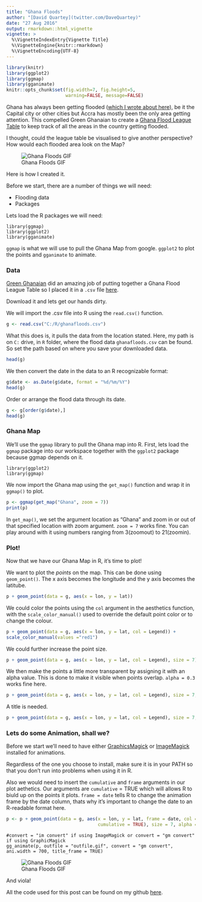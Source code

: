 ```yaml
---
title: "Ghana Floods"
author: "[David Quartey](twitter.com/DaveQuartey)"
date: "27 Aug 2016"
output: rmarkdown::html_vignette
vignette: >
  %\VignetteIndexEntry{Vignette Title}
  %\VignetteEngine{knitr::rmarkdown}
  %\VignetteEncoding{UTF-8}
---
```

```r
library(knitr)
library(ggplot2)
library(ggmap)
library(gganimate)
knitr::opts_chunk$set(fig.width=7, fig.height=5, 
                      warning=FALSE, message=FALSE)
```
Ghana has always been getting flooded ([which I wrote about here](https://medium.com/@DaveQuartey/like-accra-other-places-are-being-flooded-where-e1c67b90d5b7)), be it the Capital city or other cities but Accra has mostly been the only area getting attention. This compelled Green Ghanaian to create a [Ghana Flood League Table](greenghanaian.org/blog-details.php?id=44) to keep track of all the areas in the country getting flooded. 

I thought, could the league table be visualised to give another perspective? How would each flooded area look on the Map?

![Ghana Floods GIF](file1ce037965c4d.gif)

Here is how I created it.
 
 Before we start, there are a number of things we will need:
 
 + Flooding data
 + Packages
 

Lets load the R packages we will need:
```
library(ggmap)
library(ggplot2)
library(gganimate)
```
`ggmap` is what we will use to pull the Ghana Map from google.
`ggplot2` to plot the points and `gganimate` to animate.

### Data
[Green Ghanaian](http://greenghanaian.org/blog-details.php?id=44) did an amazing job of putting together a Ghana Flood League Table so I placed it in a `.csv` file [here](https://raw.githubusercontent.com/DavidQuartey/Ghana_Flood/master/ghanafloods_data.csv).

Download it and lets get our hands dirty.

We will import the .csv file into R using the `read.csv()` function.

```r
g <- read.csv("C:/R/ghanafloods.csv")
```
What this does is, it pulls the data from the location stated. Here, my path is on `C:` drive, in `R` folder, where the flood data `ghanafloods.csv` can be found. So set the path based on where you save your downloaded data.

```r
head(g)
```

We then convert the date in the data to an R recognizable format:
```r
g$date <- as.Date(g$date, format = "%d/%m/%Y")
head(g)
```

Order or arrange the flood data through its date.
```r
g <- g[order(g$date),]
head(g)
```

### Ghana Map
We'll use the `ggmap` library to pull the Ghana map into R. 
First, lets load the `ggmap` package into our workspace together with the `ggplot2` package because ggmap depends on it.

```
library(ggplot2)
library(ggmap)
```

We now import the Ghana map using the `get_map()` function and wrap it in `ggmap()` to plot.

```r
p <- ggmap(get_map("Ghana", zoom = 7))
print(p)
```

In `get_map()`, we set the argument location as "Ghana" and zoom in or out of that specified location with zoom argument. `zoom = 7` works fine. You can play around with it using numbers ranging from 3(zoomout) to 21(zoomin).

### Plot!
Now that we have our Ghana Map in R, it's time to plot!

We want to plot the *points* on the map. This can be done using `geom_point()`. The x axis becomes the longitude and the y axis becomes the latitube.
```r
p + geom_point(data = g, aes(x = lon, y = lat))
```

We could color the points using the `col` argument in the aesthetics function, with the `scale_color_manual()` used to override the default point color or to change the colour.
```r
p + geom_point(data = g, aes(x = lon, y = lat, col = Legend)) + 
scale_color_manual(values ="red1")
```

We could further increase the point size.
```r
p + geom_point(data = g, aes(x = lon, y = lat, col = Legend), size = 7) + scale_color_manual(values ="red1")
```

We then make the points a little more transparent by assigning it with an alpha value. This is done to make it visible when points overlap. `alpha = 0.3` works fine here.
```r
p + geom_point(data = g, aes(x = lon, y = lat, col = Legend), size = 7, alpha = 0.3) + scale_color_manual(values ="red1")
```

A title is needed. 
```r
p + geom_point(data = g, aes(x = lon, y = lat, col = Legend), size = 7, alpha = 0.3) + scale_color_manual(values ="red1") + labs(title = "Ghana Floods from March, 2016 - July, 2016 \n")
```

### Lets do some Animation, shall we?
Before we start we'll need to have either [GraphicsMagick](http://www.graphicsmagick.org/) or [ImageMagick](http://www.imagemagick.org/script/index.php) installed for animations.

Regardless of the one you choose to install, make sure it is in your PATH so that you don't run into problems when using it in R.

Also we would need to insert the `cumulative` and `frame` arguments in our plot aethetics.
Our arguments are `cumulative` = TRUE which will allows R to biuld up on the points it plots. 
`frame = date` tells R to change the animation frame by the date column, thats why it's important to change the date to an R-readable format here.
```r
p <- p + geom_point(data = g, aes(x = lon, y = lat, frame = date, col = Legend,
                                  cumulative = TRUE), size = 7, alpha = 0.3) + scale_color_manual(values ="red1") + labs(title = "Ghana Floods from March, 2016 - July, 2016 \n")
```


```
#convert = "im convert" if using ImageMagick or convert = "gm convert" if using GraphicMagick
gg_animate(p, outfile = "outfile.gif", convert = "gm convert", ani.width = 700, title_frame = TRUE)
```

![Ghana Floods GIF](file1ce037965c4d.gif)

And viola!


All the code used for this post can be found on my github [here](https://github.com/DavidQuartey/Ghana_Flood/blob/master/ghanafloods.R).
